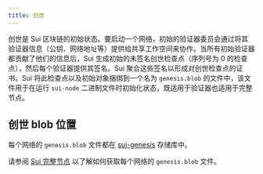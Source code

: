 ```yaml
---
title: 创世
---
```


创世是 Sui 区块链的初始状态。要启动一个网络，初始的验证器委员会通过将其验证器信息（公钥、网络地址等）提供给共享工作空间来协作。当所有初始验证器都贡献了他们的信息后，Sui 生成初始的未签名创世检查点（序列号为 0 的检查点），然后每个验证器提供其签名。Sui 聚合这些签名以形成对创世检查点的证书。Sui 将此检查点以及初始对象捆绑到一个名为 `genesis.blob` 的文件中，该文件用于在运行 `sui-node` 二进制文件时初始化状态，既适用于验证器也适用于完整节点。

## 创世 blob 位置

每个网络的 `genesis.blob` 文件都在 [sui-genesis](https://github.com/mystenlabs/sui-genesis) 存储库中。

请参阅 [Sui 完整节点](./sui-full-node.mdx#set-up-from-source) 以了解如何获取每个网络的 `genesis.blob` 文件。
